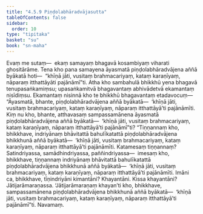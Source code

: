 ```yaml
---
title: "4.5.9 Piṇḍolabhāradvājasutta"
tableOfContents: false
sidebar:
  order: 10
type: "tipitaka"
basket: "su"
book: "sn-maha"
---
```



<DynamicBreadcrumb />

<Division number="519" book="sn-maha" bookNo="14" page="196">

<Paragraph number="1174" book="sn-maha">
Evaṃ me sutaṃ—  ekaṃ samayaṃ bhagavā kosambiyaṃ viharati ghositārāme. Tena kho pana samayena āyasmatā piṇḍolabhāradvājena aññā byākatā hoti—  “khīṇā jāti, vusitaṃ brahmacariyaṃ, kataṃ karaṇīyaṃ, nāparaṃ itthattāyāti pajānāmī”ti. Atha kho sambahulā bhikkhū yena bhagavā tenupasaṅkamiṃsu; upasaṅkamitvā bhagavantaṃ abhivādetvā ekamantaṃ nisīdiṃsu. Ekamantaṃ nisinnā kho te bhikkhū bhagavantaṃ etadavocuṃ—
</Paragraph>

<Paragraph number="1175" book="sn-maha">
“Āyasmatā, bhante, piṇḍolabhāradvājena aññā byākatā—  ‘khīṇā jāti, vusitaṃ brahmacariyaṃ, kataṃ karaṇīyaṃ, nāparaṃ itthattāyā’ti pajānāmīti. Kiṃ nu kho, bhante, atthavasaṃ sampassamānena āyasmatā piṇḍolabhāradvājena aññā byākatā—  ‘khīṇā jāti, vusitaṃ brahmacariyaṃ, kataṃ karaṇīyaṃ, nāparaṃ itthattāyā’ti pajānāmī”ti?
</Paragraph>

<Paragraph number="1176" book="sn-maha">
“Tiṇṇannaṃ kho, bhikkhave, indriyānaṃ bhāvitattā bahulīkatattā piṇḍolabhāradvājena bhikkhunā aññā byākatā—  ‘khīṇā jāti, vusitaṃ brahmacariyaṃ, kataṃ karaṇīyaṃ, nāparaṃ itthattāyā’ti pajānāmīti. Katamesaṃ tiṇṇannaṃ? Satindriyassa, samādhindriyassa, paññindriyassa—  imesaṃ kho, bhikkhave, tiṇṇannaṃ indriyānaṃ bhāvitattā bahulīkatattā piṇḍolabhāradvājena bhikkhunā aññā byākatā—  ‘khīṇā jāti, vusitaṃ brahmacariyaṃ, kataṃ karaṇīyaṃ, nāparaṃ itthattāyā’ti pajānāmīti. Imāni ca, bhikkhave, tīṇindriyāni kimantāni? Khayantāni. Kissa khayantāni? Jātijarāmaraṇassa. ‘Jātijarāmaraṇaṃ khayan’ti kho, bhikkhave, sampassamānena piṇḍolabhāradvājena bhikkhunā aññā byākatā—  ‘khīṇā jāti, vusitaṃ brahmacariyaṃ, kataṃ karaṇīyaṃ, nāparaṃ itthattāyā’ti pajānāmī”ti.

</Paragraph>
</Division>

<Paragraph number="1177" type="center" book="sn-maha">
Navamaṃ.
</Paragraph>